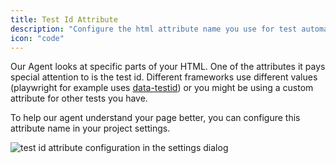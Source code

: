 ```yaml
---
title: Test Id Attribute
description: "Configure the html attribute name you use for test automation"
icon: "code"
---
```


Our Agent looks at specific parts of your HTML.
One of the attributes it pays special attention to is the test id.
Different frameworks use different values (playwright for example uses [data-testid](https://playwright.dev/docs/locators#locate-by-test-id)) or you might be using a custom attribute for other tests you have.

To help our agent understand your page better, you can configure this attribute name in your project settings.

<Frame caption="test id attribute configuration in the settings dialog">
  <img
    src="/images/advanced/test-id-attribute.png"
    alt="test id attribute configuration in the settings dialog"
  />
</Frame>

